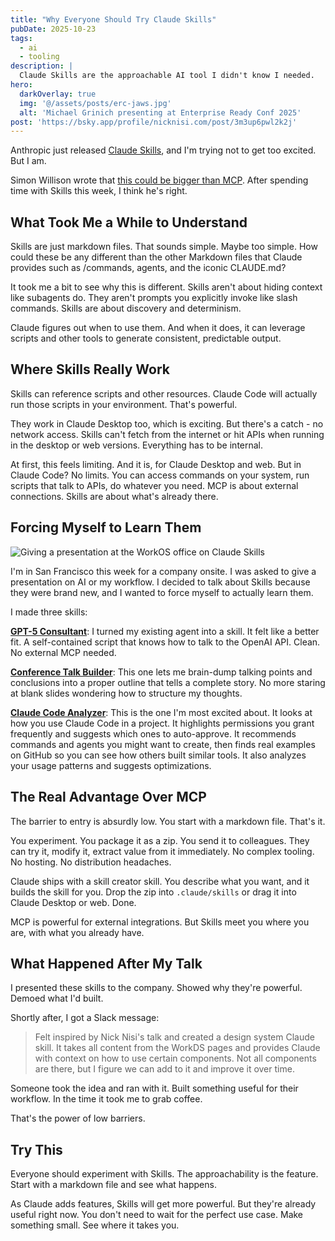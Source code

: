 ```yaml
---
title: "Why Everyone Should Try Claude Skills"
pubDate: 2025-10-23
tags:
  - ai
  - tooling
description: |
  Claude Skills are the approachable AI tool I didn't know I needed.
hero:
  darkOverlay: true
  img: '@/assets/posts/erc-jaws.jpg'
  alt: 'Michael Grinich presenting at Enterprise Ready Conf 2025'
post: 'https://bsky.app/profile/nicknisi.com/post/3m3up6pwl2k2j'
---
```



Anthropic just released [Claude Skills](https://www.anthropic.com/news/skills), and I'm trying not to get too excited. But I am.

Simon Willison wrote that [this could be bigger than MCP](https://simonwillison.net/2025/Oct/16/claude-skills/). After spending time with Skills this week, I think he's right.

## What Took Me a While to Understand

Skills are just markdown files. That sounds simple. Maybe too simple. How could these be any different than the other Markdown files that Claude provides such as /commands, agents, and the iconic CLAUDE.md?

It took me a bit to see why this is different. Skills aren't about hiding context like subagents do. They aren't prompts you explicitly invoke like slash commands. Skills are about discovery and determinism.

Claude figures out when to use them. And when it does, it can leverage scripts and other tools to generate consistent, predictable output.

## Where Skills Really Work

Skills can reference scripts and other resources. Claude Code will actually run those scripts in your environment. That's powerful.

They work in Claude Desktop too, which is exciting. But there's a catch - no network access. Skills can't fetch from the internet or hit APIs when running in the desktop or web versions. Everything has to be internal.

At first, this feels limiting. And it is, for Claude Desktop and web. But in Claude Code? No limits. You can access commands on your system, run scripts that talk to APIs, do whatever you need. MCP is about external connections. Skills are about what's already there.

## Forcing Myself to Learn Them

<Image quality="max" alt="Giving a presentation at the WorkOS office on Claude Skills" loading="lazy" 
inferSize src={nickPresenting}/>

I'm in San Francisco this week for a company onsite. I was asked to give a presentation on AI or my workflow. I decided to talk about Skills because they were brand new, and I wanted to force myself to actually learn them.

I made three skills:

[**GPT-5 Consultant**](https://github.com/nicknisi/dotfiles/tree/main/home/.claude/skills/gpt5-consultant): I turned my existing agent into a skill. It felt like a better fit. A self-contained script that knows how to talk to the OpenAI API. Clean. No external MCP needed.

[**Conference Talk Builder**](https://github.com/nicknisi/dotfiles/tree/main/home/.claude/skills/conference-talk-builder): This one lets me brain-dump talking points and conclusions into a proper outline that tells a complete story. No more staring at blank slides wondering how to structure my thoughts.

[**Claude Code Analyzer**](https://github.com/nicknisi/dotfiles/tree/main/home/.claude/skills/claude-code-analyzer): This is the one I'm most excited about. It looks at how you use Claude Code in a project. It highlights permissions you grant frequently and suggests which ones to auto-approve. It recommends commands and agents you might want to create, then finds real examples on GitHub so you can see how others built similar tools. It also analyzes your usage patterns and suggests optimizations.

## The Real Advantage Over MCP

The barrier to entry is absurdly low. You start with a markdown file. That's it.

You experiment. You package it as a zip. You send it to colleagues. They can try it, modify it, extract value from it immediately. No complex tooling. No hosting. No distribution headaches.

Claude ships with a skill creator skill. You describe what you want, and it builds the skill for you. Drop the zip into `.claude/skills` or drag it into Claude Desktop or web. Done.

MCP is powerful for external integrations. But Skills meet you where you are, with what you already have.

## What Happened After My Talk

I presented these skills to the company. Showed why they're powerful. Demoed what I'd built.

Shortly after, I got a Slack message:

> Felt inspired by Nick Nisi's talk and created a design system Claude skill. It takes all content from the WorkDS pages and provides Claude with context on how to use certain components. Not all components are there, but I figure we can add to it and improve it over time.

Someone took the idea and ran with it. Built something useful for their workflow. In the time it took me to grab coffee.

That's the power of low barriers.

## Try This

Everyone should experiment with Skills. The approachability is the feature. Start with a markdown file and see what happens.

As Claude adds features, Skills will get more powerful. But they're already useful right now. You don't need to wait for the perfect use case. Make something small. See where it takes you.
